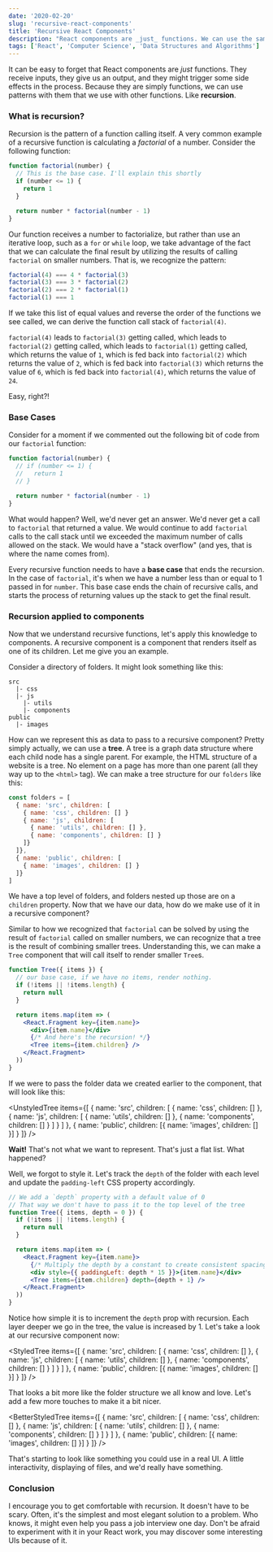 ```yaml
---
date: '2020-02-20'
slug: 'recursive-react-components'
title: 'Recursive React Components'
description: "React components are _just_ functions. We can use the same patterns on components that we do on other functions, including recursion. Let's make some recursive components."
tags: ['React', 'Computer Science', 'Data Structures and Algorithms']
---
```



It can be easy to forget that React components are _just_ functions. They receive inputs, they give us an output, and they might trigger some side effects in the process. Because they are simply functions, we can use patterns with them that we use with other functions. Like **recursion**.

### What is recursion?

Recursion is the pattern of a function calling itself. A very common example of a recursive function is calculating a _factorial_ of a number. <Marker index={1} content="A factorial is a positive number multiplied by every number between itself and 1. So <code>6!</code> is <code>6 * 5 * 4 * 3 * 2 * 1</code>." /> Consider the following function:

```javascript
function factorial(number) {
  // This is the base case. I'll explain this shortly
  if (number <= 1) {
    return 1
  }

  return number * factorial(number - 1)
}
```

Our function receives a number to factorialize, but rather than use an iterative loop, such as a `for` or `while` loop, we take advantage of the fact that we can calculate the final result by utilizing the results of calling `factorial` on smaller numbers. That is, we recognize the pattern:

```javascript
factorial(4) === 4 * factorial(3)
factorial(3) === 3 * factorial(2)
factorial(2) === 2 * factorial(1)
factorial(1) === 1
```

If we take this list of equal values and reverse the order of the functions we see called, we can derive the function call stack of `factorial(4)`.

`factorial(4)` leads to `factorial(3)` getting called, which leads to `factorial(2)` getting called, which leads to `factorial(1)` getting called, which returns the value of `1`, which is fed back into `factorial(2)` which returns the value of `2`, which is fed back into `factorial(3)` which returns the value of `6`, which is fed back into `factorial(4)`, which returns the value of `24`.

Easy, right?! <Marker index={2} content="It is. It just takes practice." />

### Base Cases

Consider for a moment if we commented out the following bit of code from our `factorial` function:

```javascript
function factorial(number) {
  // if (number <= 1) {
  //   return 1
  // }

  return number * factorial(number - 1)
}
```

What would happen? Well, we'd never get an answer. We'd never get a call to `factorial` that returned a value. We would continue to add `factorial` calls to the call stack until we exceeded the maximum number of calls allowed on the stack. We would have a "stack overflow" (and yes, that is where the name comes from).

Every recursive function needs to have a **base case** that ends the recursion. In the case of `factorial`, it's when we have a number less than or equal to 1 passed in for `number`. This base case ends the chain of recursive calls, and starts the process of returning values up the stack to get the final result.

### Recursion applied to components

Now that we understand recursive functions, let's apply this knowledge to components. A recursive component is a component that renders itself as one of its children. Let me give you an example.

Consider a directory of folders. It might look something like this:

```
src
  |- css
  |- js
    |- utils
    |- components
public
  |- images
```

How can we represent this as data to pass to a recursive component? Pretty simply actually, we can use a **tree**. A tree is a graph data structure where each child node has a single parent. For example, the HTML structure of a website is a tree. No element on a page has more than one parent (all they way up to the `<html>` tag). We can make a tree structure for our `folders` like this:

```javascript
const folders = [
  { name: 'src', children: [
    { name: 'css', children: [] }
    { name: 'js', children: [
      { name: 'utils', children: [] },
      { name: 'components', children: [] }
    ]}
  ]},
  { name: 'public', children: [
    { name: 'images', children: [] }
  ]}
]
```

We have a top level of folders, and folders nested up those are on a `children` property. Now that we have our data, how do we make use of it in a recursive component?

Similar to how we recognized that `factorial` can be solved by using the result of `factorial` called on smaller numbers, we can recognize that a tree is the result of combining smaller trees. <Marker index={3} content="One might think of it as a fractal." /> Understanding this, we can make a `Tree` component that will call itself to render smaller `Tree`s.

```jsx
function Tree({ items }) {
  // our base case, if we have no items, render nothing.
  if (!items || !items.length) {
    return null
  }

  return items.map(item => (
    <React.Fragment key={item.name}>
      <div>{item.name}</div>
      {/* And here's the recursion! */}
      <Tree items={item.children} />
    </React.Fragment>
  ))
}
```

If we were to pass the folder data we created earlier to the component, that will look like this:

<UnstyledTree
  items={[
    {
      name: 'src',
      children: [
        { name: 'css', children: [] },
        {
          name: 'js',
          children: [
            { name: 'utils', children: [] },
            { name: 'components', children: [] }
          ]
        }
      ]
    },
    { name: 'public', children: [{ name: 'images', children: [] }] }
  ]}
/>

**Wait!** That's not what we want to represent. That's just a flat list. What happened?

Well, we forgot to style it. Let's track the `depth` of the folder with each level and update the `padding-left` CSS property accordingly.

```jsx
// We add a `depth` property with a default value of 0
// That way we don't have to pass it to the top level of the tree
function Tree({ items, depth = 0 }) {
  if (!items || !items.length) {
    return null
  }

  return items.map(item => (
    <React.Fragment key={item.name}>
      {/* Multiply the depth by a constant to create consistent spacing */}
      <div style={{ paddingLeft: depth * 15 }}>{item.name}</div>
      <Tree items={item.children} depth={depth + 1} />
    </React.Fragment>
  ))
}
```

Notice how simple it is to increment the `depth` prop with recursion. Each layer deeper we go in the tree, the value is increased by 1. Let's take a look at our recursive component now:

<StyledTree
  items={[
    {
      name: 'src',
      children: [
        { name: 'css', children: [] },
        {
          name: 'js',
          children: [
            { name: 'utils', children: [] },
            { name: 'components', children: [] }
          ]
        }
      ]
    },
    { name: 'public', children: [{ name: 'images', children: [] }] }
  ]}
/>

That looks a bit more like the folder structure we all know and love. Let's add a few more touches to make it a bit nicer.

<BetterStyledTree
  items={[
    {
      name: 'src',
      children: [
        { name: 'css', children: [] },
        {
          name: 'js',
          children: [
            { name: 'utils', children: [] },
            { name: 'components', children: [] }
          ]
        }
      ]
    },
    { name: 'public', children: [{ name: 'images', children: [] }] }
  ]}
/>

That's starting to look like something you could use in a real UI. A little interactivity, displaying of files, and we'd really have something.

### Conclusion

I encourage you to get comfortable with recursion. It doesn't have to be scary. Often, it's the simplest and most elegant solution to a problem. Who knows, it might even help you pass a job interview one day. Don't be afraid to experiment with it in your React work, you may discover some interesting UIs because of it.
